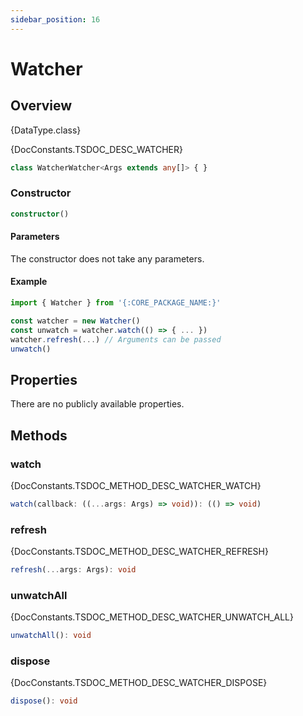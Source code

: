 ```yaml
---
sidebar_position: 16
---
```



# Watcher

## Overview

<TypeDisplay>{DataType.class}</TypeDisplay>

<MarkdownWrapper>{DocConstants.TSDOC_DESC_WATCHER}</MarkdownWrapper>

```ts
class WatcherWatcher<Args extends any[]> { }
```

### Constructor
```ts
constructor()
```

#### Parameters
The constructor does not take any parameters.

#### Example
```js
import { Watcher } from '{:CORE_PACKAGE_NAME:}'

const watcher = new Watcher()
const unwatch = watcher.watch(() => { ... })
watcher.refresh(...) // Arguments can be passed
unwatch()
```

## Properties

There are no publicly available properties.

## Methods

### watch
<MarkdownWrapper>{DocConstants.TSDOC_METHOD_DESC_WATCHER_WATCH}</MarkdownWrapper>
```ts
watch(callback: ((...args: Args) => void)): (() => void)
```

### refresh
<MarkdownWrapper>{DocConstants.TSDOC_METHOD_DESC_WATCHER_REFRESH}</MarkdownWrapper>
```ts
refresh(...args: Args): void
```

### unwatchAll
<MarkdownWrapper>{DocConstants.TSDOC_METHOD_DESC_WATCHER_UNWATCH_ALL}</MarkdownWrapper>
```ts
unwatchAll(): void
```

### dispose
<MarkdownWrapper>{DocConstants.TSDOC_METHOD_DESC_WATCHER_DISPOSE}</MarkdownWrapper>
```ts
dispose(): void
```
